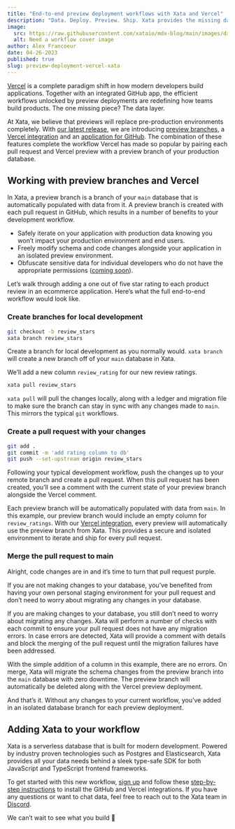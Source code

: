 ```yaml
---
title: "End-to-end preview deployment workflows with Xata and Vercel"
description: "Data. Deploy. Preview. Ship. Xata provides the missing data layer in Vercel’s preview deployment workflows."
image:
  src: https://raw.githubusercontent.com/xataio/mdx-blog/main/images/database-platforms-trend.png
  alt: Need a workflow cover image
author: Alex Francoeur
date: 04-26-2023
published: true
slug: preview-deployment-vercel-xata
---
```



[Vercel](https://vercel.com/) is a complete paradigm shift in how modern developers build applications. Together with an integrated GitHub app, the efficient workflows unlocked by preview deployments are redefining how teams build products. The one missing piece? The data layer.

At Xata, we believe that previews will replace pre-production environments completely. With [our latest release](https://xata.io/blog/workflow-github-vercel-netlify-xata), we are introducing [preview branches](https://xata.io/docs/getting-started/workflow), a [Vercel integration](https://vercel.com/integrations/xata) and an [application for GitHub](https://github.com/apps/xata-app). The combination of these features complete the workflow Vercel has made so popular by pairing each pull request and Vercel preview with a preview branch of your production database.

## Working with preview branches and Vercel

In Xata, a preview branch is a branch of your `main` database that is automatically populated with data from it. A preview branch is created with each pull request in GitHub, which results in a number of benefits to your development workflow.

- Safely iterate on your application with production data knowing you won’t impact your production environment and end users.
- Freely modify schema and code changes alongside your application in an isolated preview environment.
- Obfuscate sensitive data for individual developers who do not have the appropriate permissions ([coming soon](https://xata.io/roadmap)).

<ArticleImage
  src="https://raw.githubusercontent.com/xataio/mdx-blog/main/images/vercel_blog_01.png"
  alt="A screenshot of a preview branch and GitHub comment"
  caption="A Xata preview branch for every preview deployment in Vercel"
  position="center"
  variant="spikyNaga"
  width="2878"
  height="1746"
/>

Let’s walk through adding a one out of five star rating to each product review in an ecommerce application. Here’s what the full end-to-end workflow would look like.

### Create branches for local development

```bash
git checkout -b review_stars
xata branch review_stars
```

Create a branch for local development as you normally would. `xata branch` will create a new branch off of your `main` database in Xata.

<ArticleImage
  src="https://raw.githubusercontent.com/xataio/mdx-blog/main/images/vercel_blog_02.png"
  alt="A screenshot of adding a column in Xata"
  caption="Adding a column to a new branch in Xata"
  position="center"
  variant="spikyNaga"
  width="2880"
  height="1480"
/>

We’ll add a new column `review_rating` for our new review ratings.

```bash
xata pull review_stars
```

`xata pull` will pull the changes locally, along with a ledger and migration file to make sure the branch can stay in sync with any changes made to `main`. This mirrors the typical `git` workflows.

### Create a pull request with your changes

```bash
git add .
git commit -m 'add rating column to db'
git push --set-upstream origin review_stars
```

Following your typical development workflow, push the changes up to your remote branch and create a pull request. When this pull request has been created, you’ll see a comment with the current state of your preview branch alongside the Vercel comment. 

<ArticleImage
  src="https://raw.githubusercontent.com/xataio/mdx-blog/main/images/vercel_blog_03.png"
  alt="A screenshot GitHub comments for Xata in Vercel"
  caption="A comment with the latest status of the Xata preview branch"
  position="center"
  variant="spikyNaga"
  width="2880"
  height="1480"
/>

Each preview branch will be automatically populated with data from `main`. In this example, our preview branch would include an empty column for `review_ratings`. With our [Vercel integration](https://vercel.com/integrations/xata), every preview will automatically use the preview branch from Xata. This provides a secure and isolated environment to iterate and ship for every pull request. 

### Merge the pull request to main

Alright, code changes are in and it’s time to turn that pull request purple.

<ArticleImage
  src="https://raw.githubusercontent.com/xataio/mdx-blog/main/images/vercel_blog_04.png"
  alt="A screenshot of the checks made for the pull request"
  caption="Checks performed by Xata before merging"
  position="center"
  variant="spikyNaga"
  width="2880"
  height="1480"
/>

If you are not making changes to your database, you’ve benefited from having your own personal staging environment for your pull request and don’t need to worry about migrating any changes in your database.

If you are making changes to your database, you still don’t need to worry about migrating any changes. Xata will perform a number of checks with each commit to ensure your pull request does not have any migration errors. In case errors are detected, Xata will provide a comment with details and block the merging of the pull request until the migration failures have been addressed. 

With the simple addition of a column in this example, there are no errors. On merge, Xata will migrate the schema changes from the preview branch into the `main` database with zero downtime. The preview branch will automatically be deleted along with the Vercel preview deployment.

And that’s it. Without any changes to your current workflow, you’ve added in an isolated database branch for each preview deployment.

## Adding Xata to your workflow

Xata is a serverless database that is built for modern development. Powered by industry proven technologies such as Postgres and Elasticsearch, Xata provides all your data needs behind a sleek type-safe SDK for both JavaScript and TypeScript frontend frameworks.

To get started with this new workflow, [sign up](https://app.xata.io/signin) and follow these [step-by-step instructions](https://xata.io/docs/getting-started/workflow) to install the GitHub and Vercel integrations. If you have any questions or want to chat data, feel free to reach out to the Xata team in [Discord](https://xata.io/discord).

We can’t wait to see what you build 🦋
